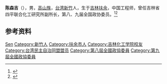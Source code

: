 '''陈森吉'''（{{bd|1937年|}}），男，[[高山族|高山族]]，[[台湾|台湾]][[新竹|新竹]]人，生于[[吉林|吉林]][[扶余|扶余]]，中国工程师，曾任吉林省四平联合化工研究所副所长，第八、九届全国政协委员。<ref>{{Cite book|title=历届全国政协委员人名辞典|author=|publisher=中国国际广播出版社|year=1996|isbn=9787507813746|location=北京|pages=}}</ref><ref>{{Cite book|title=中华人民共和国职官志|author=何虎生, 李耀东, 向常福主编|publisher=中国社会出版社|year=2003|isbn=9787800883934|location=北京|pages=}}</ref>

== 参考资料 ==
{{reflist}}

{{Authority control}}
{{DEFAULTSORT:Chen陈}}
[[Category:陈姓|Sen]]
[[Category:新竹人|Category:新竹人]]
[[Category:扶余市人|Category:扶余市人]]
[[Category:吉林化工学院校友|Category:吉林化工学院校友]]
[[Category:台湾民主自治同盟盟员|Category:台湾民主自治同盟盟员]]
[[Category:第八屆全國政協委員|Category:第八屆全國政協委員]]
[[Category:第九屆全國政協委員|Category:第九屆全國政協委員]]

{{中国人物小作品}}
